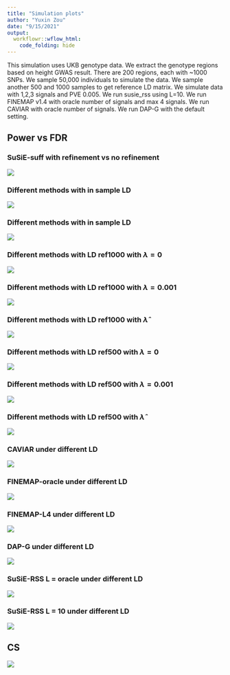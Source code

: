 ```yaml
---
title: "Simulation plots"
author: "Yuxin Zou"
date: "9/15/2021"
output:
  workflowr::wflow_html:
    code_folding: hide
---
```


This simulation uses UKB genotype data. We extract the genotype regions based on height GWAS result. There are 200 regions, each with ~1000 SNPs. We sample 50,000 individuals to simulate the data. We sample another 500 and 1000 samples to get reference LD matrix. We simulate data with 1,2,3 signals and PVE 0.005. We run susie_rss using L=10. We run FINEMAP v1.4 with oracle number of signals and max 4 signals. We run CAVIAR with oracle number of signals. We run DAP-G with the default setting.

## Power vs FDR

### SuSiE-suff with refinement vs no refinement

![](assets/susierss_ukb_20210324/susierss_ukb_20210324_roc_paper/susiesuff_ukb_roc_pr_ldin.png)

### Different methods with in sample LD

![](assets/susierss_ukb_20210324/susierss_ukb_20210324_roc_paper/ukb_roc_pr_refine_ldin_methods.png)

### Different methods with in sample LD

![](assets/susierss_ukb_20210324/susierss_ukb_20210324_roc_paper/ukb_roc_pr_refine_ldin_methods.png)

### Different methods with LD ref1000 with $\lambda = 0$

![](assets/susierss_ukb_20210324/susierss_ukb_20210324_roc_paper/ukb_roc_pr_refine_ldref1000_methods.png)

### Different methods with LD ref1000 with $\lambda = 0.001$

![](assets/susierss_ukb_20210324/susierss_ukb_20210324_roc_paper/ukb_roc_pr_refine_ldref1000_lambda001_methods.png)

### Different methods with LD ref1000 with $\hat{\lambda}$

![](assets/susierss_ukb_20210324/susierss_ukb_20210324_roc_paper/ukb_roc_pr_refine_ldref1000_lambdaEst_methods.png)

### Different methods with LD ref500 with $\lambda = 0$

![](assets/susierss_ukb_20210324/susierss_ukb_20210324_roc_paper/ukb_roc_pr_refine_ldref500_methods.png)

### Different methods with LD ref500 with $\lambda = 0.001$

![](assets/susierss_ukb_20210324/susierss_ukb_20210324_roc_paper/ukb_roc_pr_refine_ldref500_lambda001_methods.png)

### Different methods with LD ref500 with $\hat{\lambda}$

![](assets/susierss_ukb_20210324/susierss_ukb_20210324_roc_paper/ukb_roc_pr_refine_ldref500_lambdaEst_methods.png)

### CAVIAR under different LD

![](assets/susierss_ukb_20210324/susierss_ukb_20210324_roc_paper/caviar_ukb_roc_pr_ld.png)

### FINEMAP-oracle under different LD

![](assets/susierss_ukb_20210324/susierss_ukb_20210324_roc_paper/finemapv4_ukb_roc_pr_ld.png)

### FINEMAP-L4 under different LD

![](assets/susierss_ukb_20210324/susierss_ukb_20210324_roc_paper/finemapv4L4_ukb_roc_pr_ld.png)

### DAP-G under different LD

![](assets/susierss_ukb_20210324/susierss_ukb_20210324_roc_paper/dap_ukb_roc_pr_ld.png)

### SuSiE-RSS L = oracle under different LD

![](assets/susierss_ukb_20210324/susierss_ukb_20210324_roc_paper/susierss_Ltrue_refine_ukb_roc_pr_ld.png)

### SuSiE-RSS L = 10 under different LD

![](assets/susierss_ukb_20210324/susierss_ukb_20210324_roc_paper/susierss_refine_ukb_roc_pr_ld.png)

## CS

![](assets/susierss_ukb_20210324/susierss_ukb_20210324_cs_paper/ukb_cs_refine_plots.png)

